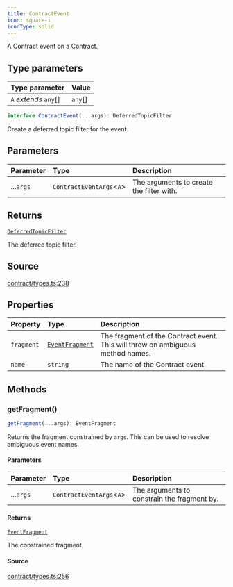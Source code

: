 ```yaml
---
title: ContractEvent
icon: square-i
iconType: solid
---
```


A Contract event on a Contract.

## Type parameters

| Type parameter | Value |
| :------ | :------ |
| `A` *extends* `any`[] | `any`[] |

```ts
interface ContractEvent(...args): DeferredTopicFilter
```

Create a deferred topic filter for the event.

## Parameters

| Parameter | Type | Description |
| :------ | :------ | :------ |
| ...`args` | `ContractEventArgs`\<`A`\> | The arguments to create the filter with. |

## Returns

[`DeferredTopicFilter`](/sdk/content/interfaces/DeferredTopicFilter)

The deferred topic filter.

## Source

[contract/types.ts:238](https://github.com/dominant-strategies/quais.js/blob/b2ac1fd0778919e5fee7e72ee1eb16f6f0ceca10/src/contract/types.ts#L238)

## Properties

| Property | Type | Description |
| :------ | :------ | :------ |
| `fragment` | [`EventFragment`](/sdk/content/classes/EventFragment) | The fragment of the Contract event. This will throw on ambiguous method names. |
| `name` | `string` | The name of the Contract event. |

## Methods

### getFragment()

```ts
getFragment(...args): EventFragment
```

Returns the fragment constrained by `args`. This can be used to resolve ambiguous event names.

#### Parameters

| Parameter | Type | Description |
| :------ | :------ | :------ |
| ...`args` | `ContractEventArgs`\<`A`\> | The arguments to constrain the fragment by. |

#### Returns

[`EventFragment`](/sdk/content/classes/EventFragment)

The constrained fragment.

#### Source

[contract/types.ts:256](https://github.com/dominant-strategies/quais.js/blob/b2ac1fd0778919e5fee7e72ee1eb16f6f0ceca10/src/contract/types.ts#L256)
